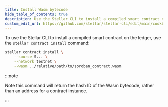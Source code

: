 ```yaml
---
title: Install Wasm bytecode
hide_table_of_contents: true
description: Use the Stellar CLI to install a compiled smart contract on the ledger
custom_edit_url: https://github.com/stellar/stellar-cli/edit/main/cookbook/install-wasm.mdx
---
```


To use the Stellar CLI to install a compiled smart contract on the ledger, use the `stellar contract install` command:

```bash
stellar contract install \
    --source S... \
    --network testnet \
    --wasm ../relative/path/to/soroban_contract.wasm
```

:::note

Note this command will return the hash ID of the Wasm bytecode, rather than an address for a contract instance.

:::
